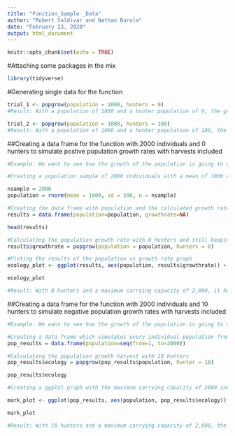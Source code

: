 ```yaml
---
title: "Function_Sample _Data"
author: "Robert Saldivar and Nathan Burola"
date: "February 23, 2020"
output: html_document
---
```

```r
knitr::opts_chunk$set(echo = TRUE)
```

#Attaching some packages in the mix 
```r
library(tidyverse)

```

#Generating single data for the function 
```r

trial_1 <- popgrow(population = 1000, hunters = 0)
#Result: With a population of 1000 and a hunter population of 0, the growth rate of the population taking into account harvest rates will be 25 individuals per year. 

trial_2 <- popgrow(population = 1000, hunters = 100)
#Result: With a population of 1000 and a hunter population of 100, the growth rate of the population taking into account harvest will be -429.5455 individuals per year effectively driving the population to extinction. 

```

##Creating a data frame for the function with 2000 individuals and 0 hunters to simulate postive population growth rates with harvests included 
```r
#Example: We want to see how the growth of the population is going to change with 0 hunters 

#Creating a population sample of 2000 individuals with a mean of 1000 and a standard deviation of 200

nsample = 2000 
population = rnorm(mean = 1000, sd = 200, n = nsample)

#Creating the data frame with population and the calculated growth rate as an NA column 
results = data.frame(population=population, growthrate=NA)

head(results)

#Calculating the population growth rate with 0 hunters and still keeping populations equal to populations 
results$growthrate = popgrow(population = population, hunters = 0)

#Ploting the results of the population vs growth rate graph 
ecology_plot <- ggplot(results, aes(population, results$growthrate)) + geom_point() + labs(x = "# of Individuals in Population", y = "Population Growth Rate (Postive)") + ggtitle("Population Growth Rate with Harvest Included Considering 0 Hunters") + theme(plot.title=element_text(hjust=0.5))

ecology_plot

#Result: With 0 hunters and a maximum carrying capacity of 2,000, it has been shown that the population growth rate with harvest included peaks around 1,000 individuals with a postive growth rate of 25.0 individuals per year. 
```

##Creating a data frame for the function with 2000 individuals and 10 hunters to simulate negative population growth rates with harvests included 
```r
#Example: We want to see how the growth of the population is going to change with 10 hunters 

#Creating a data frame which simulates every individual population from 1 to 2000 
pop_results = data.frame(population=seq(from=1, to=2000))

#Calculating the population growth harvest with 10 hunters 
pop_results$ecology = popgrow(pop_results$population, hunter = 10)

pop_results$ecology

#Creating a ggplot graph with the maximum carrying capacity of 2000 individuals and 10 hunters to see how the growth rate changes over time 

mark_plot <- ggplot(pop_results, aes(population, pop_results$ecology)) + geom_point(size = 3)+labs(y = "Population Growth Rates (Negative)", x = "# of Individuals in Population") + ggtitle("Population Growth Rate with Harvest Included Considering 10 Hunters") 

mark_plot

#Result: With 10 hunters and a maximum carrying capacity of 2,000, the population growth rate has turned negative showcasing that as more hunters are added in the function, the population of other organisms will start decreasing. 
```
